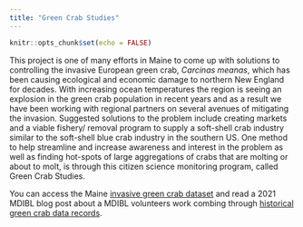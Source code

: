 ```yaml
---
title: "Green Crab Studies"
---
```


```r
knitr::opts_chunk$set(echo = FALSE)
```

This project is one of many efforts in Maine to come up with solutions to controlling the invasive European green crab, *Carcinas meanas*, which has been causing ecological and economic damage to northern New England for decades. With increasing ocean temperatures the region is seeing an explosion in the green crab population in recent years and as a result we have been working with regional partners on several avenues of mitigating the invasion. Suggested solutions to the problem include creating markets and a viable fishery/ removal program to supply a soft-shell crab industry similar to the soft-shell blue crab industry in the southern US. One method to help streamline and increase awareness and interest in the problem as well as finding hot-spots of large aggregations of crabs that are molting or about to molt, is through this citizen science monitoring program, called Green Crab Studies.

You can access the Maine [invasive green crab dataset](https://www.anecdata.org/projects/view/34) and read a 2021 MDIBL blog post about a MDIBL volunteers work combing through [historical green crab data records](https://mdibl.org/this-is-why-volunteer-mike-hays/).
